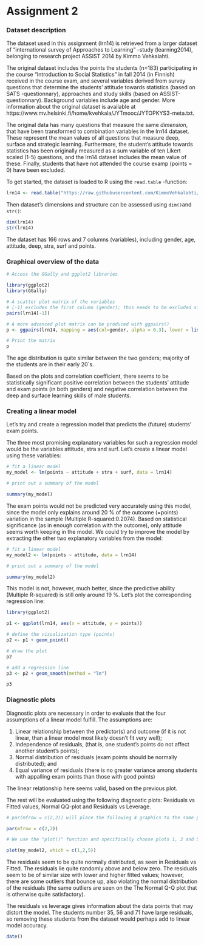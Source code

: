# Assignment 2

### Dataset description ###

The dataset used in this assignment (lrn14) is retrieved from a larger dataset of "international survey of Approaches to Learning" -study (learning2014), belonging to research project ASSIST 2014 by Kimmo Vehkalahti.

The original dataset includes the points the students (n=183) participating in the course "Introduction to Social Statistics" in fall 2014 (in Finnish) received in the course exam, and several variables derived from survey questions that determine the students' attitude towards statistics (based on SATS -questionnary), approaches and study skills (based on ASSIST-questionnary). Background variables include age and gender. More information about the original dataset is available at https://www.mv.helsinki.fi/home/kvehkala/JYTmooc/JYTOPKYS3-meta.txt.

The original data has many questions that measure the same *dimension*, that have been transformed to combination variables in the lrn14 dataset. These represent the mean values of all questions that measure deep, surface and strategic learning. Furthermore, the student's attitude towards statistics has been originally measured as a sum variable of ten Likert scaled (1-5) questions, and the lrn14 dataset includes the mean value of these. Finally, students that have not attended the course examp (points = 0) have been excluded.

To get started, the dataset is loaded to R using the `read.table` -function:
```r
lrn14 <- read.table("https://raw.githubusercontent.com/KimmoVehkalahti/Helsinki-Open-Data-Science/master/datasets/learning2014.txt", sep=",", header=TRUE) # The separator is a comma "," and the file includes a header
```

Then dataset's dimensions and structure can be assessed using `dim()`and `str()`:
```r
dim(lrn14)
str(lrn14)
```

The dataset has 166 rows and 7 columns (variables), including gender, age, attitude, deep, stra, surf and points.

### Graphical overview of the data ### 
```r
# Access the GGally and ggplot2 libraries

library(ggplot2)
library(GGally)

# A scatter plot matrix of the variables
# [-1] excludes the first column (gender); this needs to be excluded since the `pairs` works only with numerical variables
pairs(lrn14[-1])

# A more advanced plot matrix can be produced with ggpairs()
p <- ggpairs(lrn14, mapping = aes(col=gender, alpha = 0.3), lower = list(combo = wrap("facethist", bins = 20)))

# Print the matrix
p
```
The age distribution is quite similar between the two genders; majority of the students are in their early 20´s.

Based on the plots and correlation coefficient, there seems to be statistically significant positive correlation between the students' attitude and exam points (in both genders) and negative correlation between the deep and surface learning skills of male students.

### Creating a linear model ### 

Let's try and create a regression model that predicts the (future) students' exam points. 

The three most promising explanatory variables for such a regression model would be the variables attitude, stra and surf. Let's create a linear model using these variables:
```r
# fit a linear model
my_model <- lm(points ~ attitude + stra + surf, data = lrn14)

# print out a summary of the model

summary(my_model)

```
The exam points would not be predicted very accurately using this model, since the model only explains around 20 % of the outcome (=points) variation in the sample (Multiple R-squared:0.2074). Based on statistical significance (as in enough correlation with the outcome), only attitude seems worth keeping in the model. We could try to improve the model by extracting the other two explanatory variables from the model:

```r
# fit a linear model
my_model2 <- lm(points ~ attitude, data = lrn14)

# print out a summary of the model

summary(my_model2)

```
This model is not, however, much better, since the predictive ability (Multiple R-squared) is still only around 19 %. Let's plot the corresponding regression line:

```r

library(ggplot2)

p1 <- ggplot(lrn14, aes(x = attitude, y = points))

# define the visualization type (points)
p2 <- p1 + geom_point()

# draw the plot
p2

# add a regression line
p3 <- p2 + geom_smooth(method = "lm")

p3
```

### Diagnostic plots ###

Diagnostic plots are necessary in order to evaluate that the four assumptions of a linear model fulfill. The assumptions are:

1. Linear relationship between the predictor(s) and outcome (if it is not linear, than a linear model most likely doesn't fit very well);
2. Independence of residuals, (that is, one student's points do not affect another student's points); 
3. Normal distribution of residuals (exam points should be normally distributed); and
4. Equal variance of residuals (there is no greater variance among students with appalling exam points than those with good points)

The linear relationship here seems valid, based on the previous plot.

The rest will be evaluated using the following diagnostic plots: Residuals vs Fitted values, Normal QQ-plot and Residuals vs Leverage.

```r

# par(mfrow = c(2,2)) will place the following 4 graphics to the same plot

par(mfrow = c(2,2))

# We use the "plot()" function and specifically choose plots 1, 2 and 5 using the argument `which`. You can check the help page of plotting an lm object by typing `?plot.lm` or `help(plot.lm)` to the R console. 

plot(my_model2, which = c(1,2,5))
```

The residuals seem to be quite normally distributed, as seen in Residuals vs Fitted. The residuals lie quite randomly above and below zero. The residuals seem to be of similar size with lower and higher fitted values; however, there are some outliers that bounce up, also violating the normal distribution of the residuals (the same outliers are seen on the The Normal Q-Q plot that is otherwise quite satisfactory).

The residuals vs leverage gives information about the data points that may distort the model. The students number 35, 56 and 71 have large residuals, so removing these students from the dataset would perhaps add to linear model accuracy.


```r
date()
```

